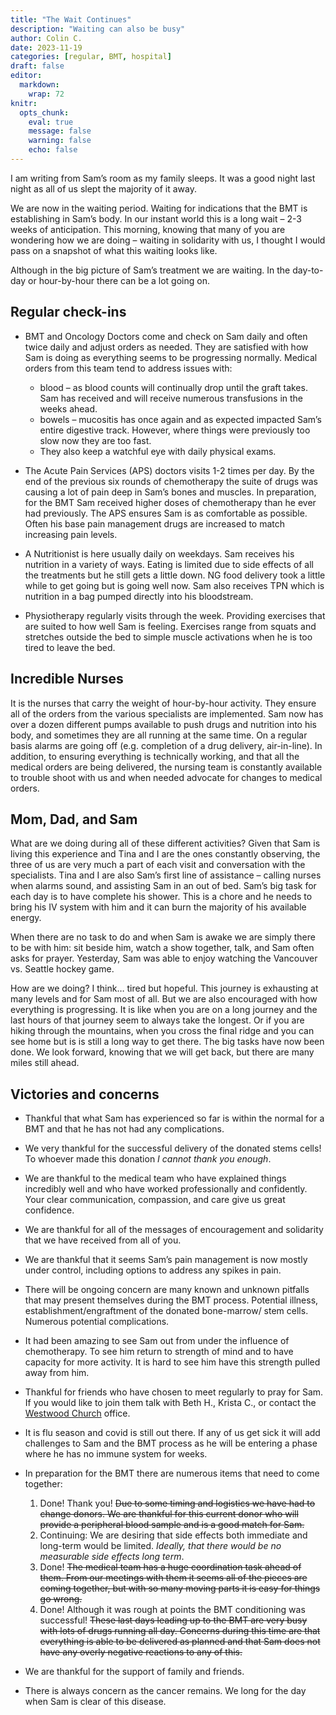 ```yaml
---
title: "The Wait Continues"
description: "Waiting can also be busy"
author: Colin C.
date: 2023-11-19
categories: [regular, BMT, hospital]
draft: false
editor: 
  markdown: 
    wrap: 72
knitr: 
  opts_chunk: 
    eval: true
    message: false
    warning: false
    echo: false
---
```


I am writing from Sam's room as my family sleeps. It was a good night
last night as all of us slept the majority of it away.

We are now in the waiting period. Waiting for indications that the BMT
is establishing in Sam's body. In our instant world this is a long wait
– 2-3 weeks of anticipation. This morning, knowing that many of you are
wondering how we are doing -- waiting in solidarity with us, I thought I
would pass on a snapshot of what this waiting looks like.

Although in the big picture of Sam's treatment we are waiting. In the
day-to-day or hour-by-hour there can be a lot going on.

## Regular check-ins

-   BMT and Oncology Doctors come and check on Sam daily and often twice
    daily and adjust orders as needed. They are satisfied with how Sam
    is doing as everything seems to be progressing normally. Medical
    orders from this team tend to address issues with:

    -   blood -- as blood counts will continually drop until the graft
        takes. Sam has received and will receive numerous transfusions
        in the weeks ahead.
    -   bowels -- mucositis has once again and as expected impacted
        Sam's entire digestive track. However, where things were
        previously too slow now they are too fast.
    -   They also keep a watchful eye with daily physical exams.

-   The Acute Pain Services (APS) doctors visits 1-2 times per day. By
    the end of the previous six rounds of chemotherapy the suite of
    drugs was causing a lot of pain deep in Sam's bones and muscles. In
    preparation, for the BMT Sam received higher doses of chemotherapy
    than he ever had previously. The APS ensures Sam is as comfortable
    as possible. Often his base pain management drugs are increased to
    match increasing pain levels.

-   A Nutritionist is here usually daily on weekdays. Sam receives his
    nutrition in a variety of ways. Eating is limited due to side
    effects of all the treatments but he still gets a little down. NG
    food delivery took a little while to get going but is going well
    now. Sam also receives TPN which is nutrition in a bag pumped
    directly into his bloodstream.

-   Physiotherapy regularly visits through the week. Providing exercises
    that are suited to how well Sam is feeling. Exercises range from
    squats and stretches outside the bed to simple muscle activations
    when he is too tired to leave the bed.

## Incredible Nurses

It is the nurses that carry the weight of hour-by-hour activity. They
ensure all of the orders from the various specialists are implemented.
Sam now has over a dozen different pumps available to push drugs and
nutrition into his body, and sometimes they are all running at the same
time. On a regular basis alarms are going off (e.g. completion of a drug
delivery, air-in-line). In addition, to ensuring everything is
technically working, and that all the medical orders are being
delivered, the nursing team is constantly available to trouble shoot
with us and when needed advocate for changes to medical orders.

## Mom, Dad, and Sam

What are we doing during all of these different activities? Given that
Sam is living this experience and Tina and I are the ones constantly
observing, the three of us are very much a part of each visit and
conversation with the specialists. Tina and I are also Sam's first line
of assistance -- calling nurses when alarms sound, and assisting Sam in
an out of bed. Sam's big task for each day is to have complete his
shower. This is a chore and he needs to bring his IV system with him and
it can burn the majority of his available energy.

When there are no task to do and when Sam is awake we are simply there
to be with him: sit beside him, watch a show together, talk, and Sam
often asks for prayer. Yesterday, Sam was able to enjoy watching the
Vancouver vs. Seattle hockey game.

How are we doing?  I think... tired but hopeful.  This journey is exhausting 
at many levels and for Sam most of all.  But we are also encouraged with how 
everything is progressing.  It is like when you are on a long journey
and the last hours of that journey seem to always take the longest.  Or 
if you are hiking through the mountains, when you cross the final ridge and you can see home
but is is still a long way to get there.  The big tasks have now been done. 
We look forward, knowing that we will get back, but there are many miles 
still ahead. 


## Victories and concerns

-   Thankful that what Sam has experienced so far is within the normal
    for a BMT and that he has not had any complications.

-   We very thankful for the successful delivery of the donated stems
    cells! To whoever made this donation *I cannot thank you enough*.

-   We are thankful to the medical team who have explained things
    incredibly well and who have worked professionally and confidently.
    Your clear communication, compassion, and care give us great
    confidence.

-   We are thankful for all of the messages of encouragement and
    solidarity that we have received from all of you.

-   We are thankful that it seems Sam's pain management is now mostly
    under control, including options to address any spikes in pain.

-   There will be ongoing concern are many known and unknown pitfalls
    that may present themselves during the BMT process. Potential
    illness, establishment/engraftment of the donated bone-marrow/ stem
    cells. Numerous potential complications.

-   It had been amazing to see Sam out from under the influence of
    chemotherapy. To see him return to strength of mind and to have
    capacity for more activity. It is hard to see him have this strength
    pulled away from him.

-   Thankful for friends who have chosen to meet regularly to pray for
    Sam. If you would like to join them talk with Beth H., Krista C., or
    contact the [Westwood Church](https://westwoodchurch.bc.ca) office.

-   It is flu season and covid is still out there. If any of us get sick
    it will add challenges to Sam and the BMT process as he will be
    entering a phase where he has no immune system for weeks.

-   In preparation for the BMT there are numerous items that need to
    come together:

    1.  Done! Thank you! ~~Due to some timing and logistics we have had
        to change donors. We are thankful for this current donor who
        will provide a peripheral blood sample and is a good match for
        Sam.~~
    2.  Continuing: We are desiring that side effects both immediate and
        long-term would be limited. *Ideally, that there would be no
        measurable side effects long term*.
    3.  Done! ~~The medical team has a huge coordination task ahead of
        them. From our meetings with them it seems all of the pieces are
        coming together, but with so many moving parts it is easy for
        things go wrong.~~
    4.  Done! Although it was rough at points the BMT conditioning was
        successful! ~~These last days leading up to the BMT are very
        busy with lots of drugs running all day. Concerns during this
        time are that everything is able to be delivered as planned and
        that Sam does not have any overly negative reactions to any of
        this.~~

-   We are thankful for the support of family and friends.

-   There is always concern as the cancer remains. We long for the day
    when Sam is clear of this disease.